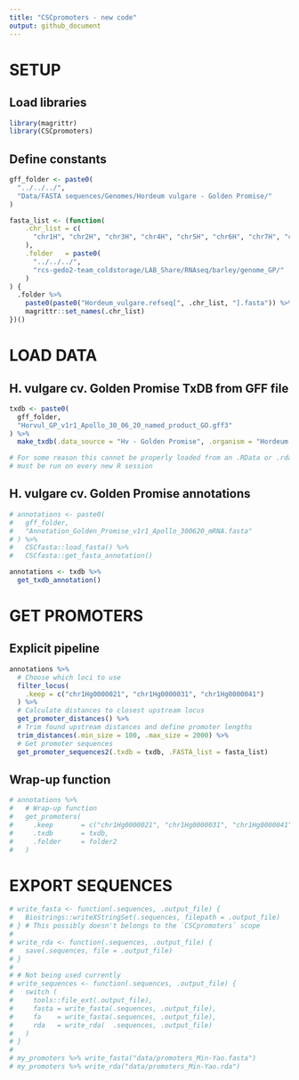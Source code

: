 ```yaml
---
title: "CSCpromoters - new code"
output: github_document
---
```


# SETUP
## Load libraries
```r
library(magrittr)
library(CSCpromoters)
```

## Define constants
```r
gff_folder <- paste0(
  "../../../",
  "Data/FASTA sequences/Genomes/Hordeum vulgare - Golden Promise/"
)

fasta_list <- (function(
    .chr_list = c(
      "chr1H", "chr2H", "chr3H", "chr4H", "chr5H", "chr6H", "chr7H", "chrUn"
    ),
    .folder   = paste0(
      "../../../",
      "rcs-gedo2-team_coldstorage/LAB_Share/RNAseq/barley/genome_GP/"
    )
) {
  .folder %>% 
    paste0(paste0("Hordeum_vulgare.refseq[", .chr_list, "].fasta")) %>% 
    magrittr::set_names(.chr_list)
})()
```


# LOAD DATA
## H. vulgare cv. Golden Promise TxDB from GFF file
```r
txdb <- paste0(
  gff_folder,
  "Horvul_GP_v1r1_Apollo_30_06_20_named_product_GO.gff3"
) %>% 
  make_txdb(.data_source = "Hv - Golden Promise", .organism = "Hordeum vulgare")

# For some reason this cannot be properly loaded from an .RData or .rda file,
# must be run on every new R session
```

## H. vulgare cv. Golden Promise annotations
```r
# annotations <- paste0(
#   gff_folder,
#   "Annotation_Golden_Promise_v1r1_Apollo_300620_mRNA.fasta"
# ) %>% 
#   CSCfasta::load_fasta() %>%
#   CSCfasta::get_fasta_annotation()

annotations <- txdb %>%
  get_txdb_annotation()
```


# GET PROMOTERS
## Explicit pipeline
```r
annotations %>%
  # Choose which loci to use
  filter_locus(
    .keep = c("chr1Hg0000021", "chr1Hg0000031", "chr1Hg0000041")
  ) %>%
  # Calculate distances to closest upstream locus
  get_promoter_distances() %>%
  # Trim found upstream distances and define promoter lengths
  trim_distances(.min_size = 100, .max_size = 2000) %>%
  # Get promoter sequences
  get_promoter_sequences2(.txdb = txdb, .FASTA_list = fasta_list)
```

## Wrap-up function
```r
# annotations %>%
#   # Wrap-up function
#   get_promoters(
#     .keep       = c("chr1Hg0000021", "chr1Hg0000031", "chr1Hg0000041"),
#     .txdb       = txdb,
#     .folder     = folder2
#   )
```


# EXPORT SEQUENCES
```r
# write_fasta <- function(.sequences, .output_file) {
#   Biostrings::writeXStringSet(.sequences, filepath = .output_file)
# } # This possibly doesn't belongs to the `CSCpromoters` scope
# 
# write_rda <- function(.sequences, .output_file) {
#   save(.sequences, file = .output_file)
# }
# 
# # Not being used currently
# write_sequences <- function(.sequences, .output_file) {
#   switch (
#     tools::file_ext(.output_file),
#     fasta = write_fasta(.sequences, .output_file),
#     fa    = write_fasta(.sequences, .output_file),
#     rda   = write_rda(  .sequences, .output_file)
#   )
# }
# 
# my_promoters %>% write_fasta("data/promoters_Min-Yao.fasta")
# my_promoters %>% write_rda("data/promoters_Min-Yao.rda")
```